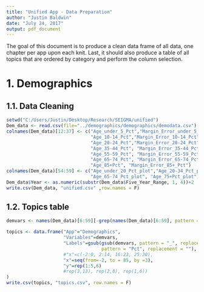```yaml
---
title: "Unified App - Data Preparation"
author: "Justin Baldwin"
date: "July 24, 2017"
output: pdf_document
---
```


The goal of this document is to produce a clean data frame of all data, one chapter per app upon each knit. Last, it should also produce a table of all topics that are ordered by category and perform the column selection.

1. Demographics
================

1.1. Data Cleaning
-----------

```r
setwd("C:/Users/Justin/Desktop/Research/SEIGMA/unified")
Dem_data <- read.csv(file="../demographics/demographics/demodata.csv")
colnames(Dem_data)[12:37] <- c("Age_under_5_Pct","Margin_Error_under_5_Pct","Age_5-9_Pct", "Margin_Error_5-9_Pct",
                               "Age_10-14_Pct","Margin_Error_10-14_Pct","Age_15-19_Pct", "Margin_Error_15-19_Pct",
                               "Age_20-24_Pct","Margin_Error_20-24_Pct","Age_25-34_Pct", "Margin_Error_25-34_Pct",
                               "Age_35-44_Pct", "Margin_Error_35-44_Pct","Age_45-54_Pct", "Margin_Error_45-54_Pct",
                               "Age_55-59_Pct", "Margin_Error_55-59_Pct","Age_60-64_Pct", "Margin_Error_60-64_Pct",
                               "Age_65-74_Pct", "Margin_Error_65-74_Pct","Age_75-84_Pct", "Margin_Error_75-84_Pct",
                               "Age_85+Pct", "Margin_Error_85+_Pct")
colnames(Dem_data)[54:59] <- c("Age_under_20_Pct_plot","Age_20-34_Pct_plot","Age_35-54_Pct_plot", "Age_55-64_Pct_plot",
                               "Age_65-74_Pct_plot", "Age_75+Pct_plot")
Dem_data$Year <- as.numeric(substr(Dem_data$Five_Year_Range, 1, 4))+2
write.csv(Dem_data, "unified.csv" ,row.names = F)
```


1.2. Topics table
---------

```r
demvars <- names(Dem_data)[6:59][-grep(names(Dem_data)[6:59], pattern = "Error")]

topics <- data.frame("App"="Demographics",
                     "Variables"=demvars,
                     "Labels"=gsub(gsub(demvars, pattern = "_", replacement = " "), 
                                   pattern = "Pct", replacement = ""),
                     #"x"=c(-2:0, 2:14, 16:23, 25:30),
                     "x"=seq(from=-2, to = 85, by =3),
                     "y"=rep(1:5,6)
                     #rep(3,13), rep(2,8), rep(1,6))
)
write.csv(topics, "topics.csv", row.names = F)
```

